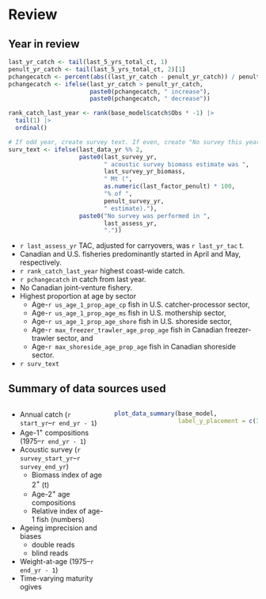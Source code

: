# Review
## Year in review
```r

last_yr_catch <- tail(last_5_yrs_total_ct, 1)
penult_yr_catch <- tail(last_5_yrs_total_ct, 2)[1]
pchangecatch <- percent(abs((last_yr_catch - penult_yr_catch)) / penult_yr_catch)
pchangecatch <- ifelse(last_yr_catch > penult_yr_catch,
                       paste0(pchangecatch, " increase"),
                       paste0(pchangecatch, " decrease"))

rank_catch_last_year <- rank(base_model$catch$Obs * -1) |>
  tail(1) |>
  ordinal()

# If odd year, create survey text. If even, create "No survey this year" text
surv_text <- ifelse(last_data_yr %% 2,
                    paste0(last_survey_yr,
                           " acoustic survey biomass estimate was ",
                           last_survey_yr_biomass,
                           " Mt (",
                           as.numeric(last_factor_penult) * 100,
                           "% of ",
                           penult_survey_yr,
                           " estimate)."),
                    paste0("No survey was performed in ",
                           last_assess_yr,
                           "."))
```

* `r last_assess_yr` TAC, adjusted for carryovers, was `r last_yr_tac` t.
* Canadian and U.S. fisheries predominantly started in April and May,
respectively.
* `r rank_catch_last_year` highest coast-wide catch.
* `r pchangecatch` in catch from last year.
* No Canadian joint-venture fishery.
* Highest proportion at age by sector
  - Age-`r us_age_1_prop_age_cp` fish in U.S. catcher-processor sector,
  - Age-`r us_age_1_prop_age_ms` fish in U.S. mothership sector,
  - Age-`r us_age_1_prop_age_shore` fish in U.S. shoreside sector,
  - Age-`r max_freezer_trawler_age_prop_age` fish in Canadian freezer-trawler
sector, and
  - Age-`r max_shoreside_age_prop_age` fish in Canadian shoreside sector.
* `r surv_text`

## Summary of data sources used
:::::: {.columns}
::: {.column width="40%"}

\bsmall

* Annual catch (`r start_yr`--`r end_yr - 1`)
* Age-1$^+$ compositions (1975--`r end_yr - 1`)
* Acoustic survey (`r survey_start_yr`--`r survey_end_yr`)
  - Biomass index of age 2$^+$ (t)
  - Age-2$^+$ age compositions
  - Relative index of age-1 fish (numbers)
* Ageing imprecision and biases
  - double reads
  - blind reads
* Weight-at-age (1975--`r end_yr - 1`)
* Time-varying maturity ogives

\esmall

:::

::: {.column width="60%"}
```r

plot_data_summary(base_model,
                  label_y_placement = c(1.8, 2.5, 2.0))
```
:::
::::::

